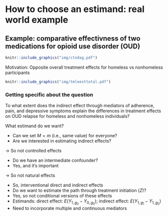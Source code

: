 # How to choose an estimand: real world example {#estimandirl}


## Example: comparative effectivness of two medications for opioid use disorder (OUD)

```r
knitr::include_graphics("img/ctndag.pdf")
```

Motivation: Opposite overall treatment effects for homeless vs nonhomeless participants

```r
knitr::include_graphics("img/tmleesttotal.pdf")
```

### Getting specific about the question

To what extent does the indirect effect through mediators of adherence, pain, and depressive symptoms explain the differences in treatment effects on OUD relapse for homeless and nonhomeless individuals?

What estimand do we want? 

- Can we set $M=m$ (i.e., same value) for everyone?
- Are we interested in estimating indirect effects?

$\rightarrow$ So not controlled effects

- Do we have an intermediate confounder? 
 + Yes, and it's important
 
$\rightarrow$ So not natural effects

- So, interventional direct and indirect effects
- Do we want to estimate the path through treatment initiation ($Z$)?
 + Yes, so not conditional versions of these effects
 + Estimands: direct effect: $E(Y_{1,g_0} - Y_{0,g_0})$; indirect effect: $E(Y_{1,g_1} - Y_{1,g_0})$
- Need to incorporate multiple and continuous mediators


